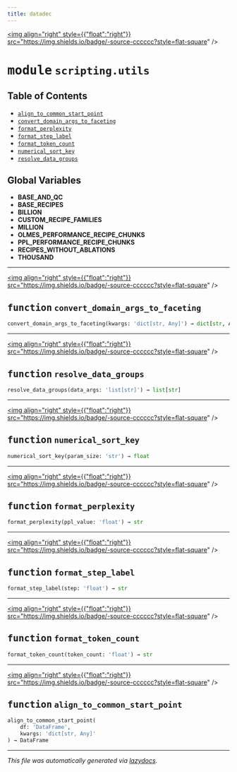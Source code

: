 ```yaml
---
title: datadec
---
```


<a href="https://github.com/drothermel/%24%7BREPO%7D/blob/main/src/datadec/scripting/utils.py"><img align="right" style={{"float":"right"}} src="https://img.shields.io/badge/-source-cccccc?style=flat-square" /></a>

# <kbd>module</kbd> `scripting.utils`



## Table of Contents
- [`align_to_common_start_point`](./datadec.scripting.utils#function-align-to-common-start-point)
- [`convert_domain_args_to_faceting`](./datadec.scripting.utils#function-convert-domain-args-to-faceting)
- [`format_perplexity`](./datadec.scripting.utils#function-format-perplexity)
- [`format_step_label`](./datadec.scripting.utils#function-format-step-label)
- [`format_token_count`](./datadec.scripting.utils#function-format-token-count)
- [`numerical_sort_key`](./datadec.scripting.utils#function-numerical-sort-key)
- [`resolve_data_groups`](./datadec.scripting.utils#function-resolve-data-groups)


**Global Variables**
---------------
- **BASE_AND_QC**
- **BASE_RECIPES**
- **BILLION**
- **CUSTOM_RECIPE_FAMILIES**
- **MILLION**
- **OLMES_PERFORMANCE_RECIPE_CHUNKS**
- **PPL_PERFORMANCE_RECIPE_CHUNKS**
- **RECIPES_WITHOUT_ABLATIONS**
- **THOUSAND**

---

<a href="https://github.com/drothermel/%24%7BREPO%7D/blob/main/src/datadec/scripting/utils.py#L20"><img align="right" style={{"float":"right"}} src="https://img.shields.io/badge/-source-cccccc?style=flat-square" /></a>

## <kbd>function</kbd> `convert_domain_args_to_faceting`

```python
convert_domain_args_to_faceting(kwargs: 'dict[str, Any]') → dict[str, Any]
```





---

<a href="https://github.com/drothermel/%24%7BREPO%7D/blob/main/src/datadec/scripting/utils.py#L47"><img align="right" style={{"float":"right"}} src="https://img.shields.io/badge/-source-cccccc?style=flat-square" /></a>

## <kbd>function</kbd> `resolve_data_groups`

```python
resolve_data_groups(data_args: 'list[str]') → list[str]
```





---

<a href="https://github.com/drothermel/%24%7BREPO%7D/blob/main/src/datadec/scripting/utils.py#L73"><img align="right" style={{"float":"right"}} src="https://img.shields.io/badge/-source-cccccc?style=flat-square" /></a>

## <kbd>function</kbd> `numerical_sort_key`

```python
numerical_sort_key(param_size: 'str') → float
```





---

<a href="https://github.com/drothermel/%24%7BREPO%7D/blob/main/src/datadec/scripting/utils.py#L82"><img align="right" style={{"float":"right"}} src="https://img.shields.io/badge/-source-cccccc?style=flat-square" /></a>

## <kbd>function</kbd> `format_perplexity`

```python
format_perplexity(ppl_value: 'float') → str
```





---

<a href="https://github.com/drothermel/%24%7BREPO%7D/blob/main/src/datadec/scripting/utils.py#L86"><img align="right" style={{"float":"right"}} src="https://img.shields.io/badge/-source-cccccc?style=flat-square" /></a>

## <kbd>function</kbd> `format_step_label`

```python
format_step_label(step: 'float') → str
```





---

<a href="https://github.com/drothermel/%24%7BREPO%7D/blob/main/src/datadec/scripting/utils.py#L93"><img align="right" style={{"float":"right"}} src="https://img.shields.io/badge/-source-cccccc?style=flat-square" /></a>

## <kbd>function</kbd> `format_token_count`

```python
format_token_count(token_count: 'float') → str
```





---

<a href="https://github.com/drothermel/%24%7BREPO%7D/blob/main/src/datadec/scripting/utils.py#L104"><img align="right" style={{"float":"right"}} src="https://img.shields.io/badge/-source-cccccc?style=flat-square" /></a>

## <kbd>function</kbd> `align_to_common_start_point`

```python
align_to_common_start_point(
    df: 'DataFrame',
    kwargs: 'dict[str, Any]'
) → DataFrame
```







---

_This file was automatically generated via [lazydocs](https://github.com/ml-tooling/lazydocs)._
